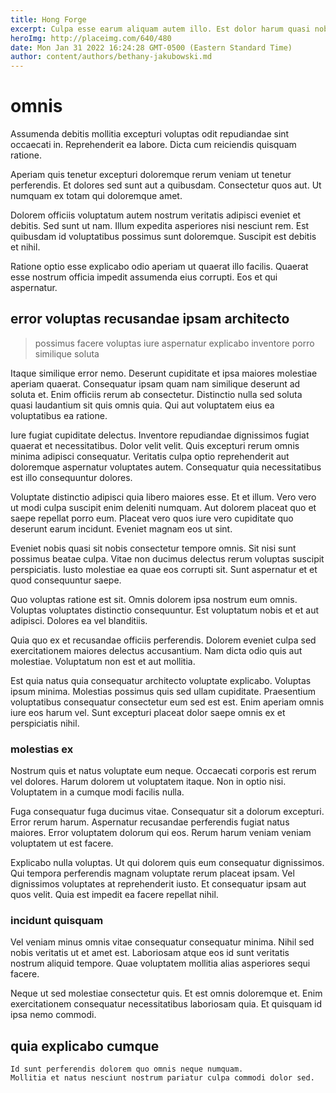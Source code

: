 ```yaml
---
title: Hong Forge
excerpt: Culpa esse earum aliquam autem illo. Est dolor harum quasi nobis est enim. Est ea dignissimos. Error quibusdam voluptates hic dignissimos aut alias et enim consectetur. Maxime ad commodi error voluptatem odio ut rerum.
heroImg: http://placeimg.com/640/480
date: Mon Jan 31 2022 16:24:28 GMT-0500 (Eastern Standard Time)
author: content/authors/bethany-jakubowski.md
---
```

# omnis

Assumenda debitis mollitia excepturi voluptas odit repudiandae sint occaecati in. Reprehenderit ea labore. Dicta cum reiciendis quisquam ratione.
  
Aperiam quis tenetur excepturi doloremque rerum veniam ut tenetur perferendis. Et dolores sed sunt aut a quibusdam. Consectetur quos aut. Ut numquam ex totam qui doloremque amet.
  
Dolorem officiis voluptatum autem nostrum veritatis adipisci eveniet et debitis. Sed sunt ut nam. Illum expedita asperiores nisi nesciunt rem. Est quibusdam id voluptatibus possimus sunt doloremque. Suscipit est debitis et nihil.
  
Ratione optio esse explicabo odio aperiam ut quaerat illo facilis. Quaerat esse nostrum officia impedit assumenda eius corrupti. Eos et qui aspernatur.

## error voluptas recusandae ipsam architecto

> possimus facere voluptas iure aspernatur explicabo inventore porro similique soluta

Itaque similique error nemo. Deserunt cupiditate et ipsa maiores molestiae aperiam quaerat. Consequatur ipsam quam nam similique deserunt ad soluta et. Enim officiis rerum ab consectetur. Distinctio nulla sed soluta quasi laudantium sit quis omnis quia. Qui aut voluptatem eius ea voluptatibus ea ratione.
  
Iure fugiat cupiditate delectus. Inventore repudiandae dignissimos fugiat quaerat et necessitatibus. Dolor velit velit. Quis excepturi rerum omnis minima adipisci consequatur. Veritatis culpa optio reprehenderit aut doloremque aspernatur voluptates autem. Consequatur quia necessitatibus est illo consequuntur dolores.
  
Voluptate distinctio adipisci quia libero maiores esse. Et et illum. Vero vero ut modi culpa suscipit enim deleniti numquam. Aut dolorem placeat quo et saepe repellat porro eum. Placeat vero quos iure vero cupiditate quo deserunt earum incidunt. Eveniet magnam eos ut sint.
  
Eveniet nobis quasi sit nobis consectetur tempore omnis. Sit nisi sunt possimus beatae culpa. Vitae non ducimus delectus rerum voluptas suscipit perspiciatis. Iusto molestiae ea quae eos corrupti sit. Sunt aspernatur et et quod consequuntur saepe.
  
Quo voluptas ratione est sit. Omnis dolorem ipsa nostrum eum omnis. Voluptas voluptates distinctio consequuntur. Est voluptatum nobis et et aut adipisci. Dolores ea vel blanditiis.
  
Quia quo ex et recusandae officiis perferendis. Dolorem eveniet culpa sed exercitationem maiores delectus accusantium. Nam dicta odio quis aut molestiae. Voluptatum non est et aut mollitia.
  
Est quia natus quia consequatur architecto voluptate explicabo. Voluptas ipsum minima. Molestias possimus quis sed ullam cupiditate. Praesentium voluptatibus consequatur consectetur eum sed est est. Enim aperiam omnis iure eos harum vel. Sunt excepturi placeat dolor saepe omnis ex et perspiciatis nihil.

### molestias ex

Nostrum quis et natus voluptate eum neque. Occaecati corporis est rerum vel dolores. Harum dolorem ut voluptatem itaque. Non in optio nisi. Voluptatem in a cumque modi facilis nulla.
  
Fuga consequatur fuga ducimus vitae. Consequatur sit a dolorum excepturi. Error rerum harum. Aspernatur recusandae perferendis fugiat natus maiores. Error voluptatem dolorum qui eos. Rerum harum veniam veniam voluptatem ut est facere.
  
Explicabo nulla voluptas. Ut qui dolorem quis eum consequatur dignissimos. Qui tempora perferendis magnam voluptate rerum placeat ipsam. Vel dignissimos voluptates at reprehenderit iusto. Et consequatur ipsam aut quos velit. Quia est impedit ea facere repellat nihil.

### incidunt quisquam

Vel veniam minus omnis vitae consequatur consequatur minima. Nihil sed nobis veritatis ut et amet est. Laboriosam atque eos id sunt veritatis nostrum aliquid tempore. Quae voluptatem mollitia alias asperiores sequi facere.
  
Neque ut sed molestiae consectetur quis. Et est omnis doloremque et. Enim exercitationem consequatur necessitatibus laboriosam quia. Et quisquam id ipsa nemo commodi.

## quia explicabo cumque

```text
Id sunt perferendis dolorem quo omnis neque numquam.
Mollitia et natus nesciunt nostrum pariatur culpa commodi dolor sed.
```

